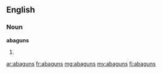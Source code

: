 ==English==

===Noun===
'''abaguns'''

# {{plural of|abagun}}

[[ar:abaguns]]
[[fr:abaguns]]
[[mg:abaguns]]
[[my:abaguns]]
[[fi:abaguns]]